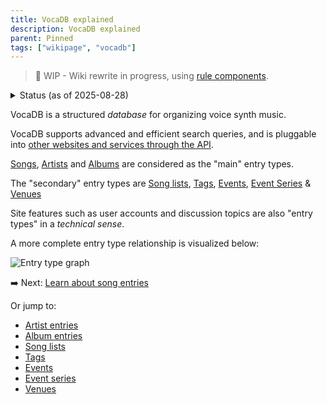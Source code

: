 ```yaml
---
title: VocaDB explained
description: VocaDB explained
parent: Pinned
tags: ["wikipage", "vocadb"]
---
```


> 🚧 WIP - Wiki rewrite in progress, using [rule components](https://github.com/VocaDB/Wiki/issues/54). 

<details>
  <summary>Status (as of 2025-08-28)</summary>
- [x] Creation/editing pages for song/artist/albums
- [x] Entry types
- [x] Song lists 
- [x] Tags
- [x] Events
- [x] Event Series
- [x] Venues
- [x] [Update URLs](https://github.com/VocaDB/Wiki/issues/50)
- ...
- [ ] Other pages under [Guidelines](http://localhost:4321/docs/guidelines)
- [ ] Sidebar rework
- ...
- [ ] Crowdin integration (for Japanese translations)
</details>

VocaDB is a structured *database* for organizing voice synth music.

VocaDB supports advanced and efficient search queries, and is pluggable into [other websites and services through the API](http://localhost:4321/docs/services-that-make-use-of-vocadb-apis). 

[Songs](/docs/songs), [Artists](/docs/artists) and [Albums](/docs/albums) are considered as the "main" entry types.

The "secondary" entry types are [Song lists](/docs/song-lists), [Tags](/docs/tags), [Events](/docs/events), [Event Series](/docs/event-series) & [Venues](/docs/venues)

Site features such as user accounts and discussion topics are also "entry types" in a *technical sense*.

A more complete entry type relationship is visualized below:

![Entry type graph](public/images/entry_type_graph.png "Entry type graph")

➡️ Next: [Learn about song entries](/docs/songs)

Or jump to: 
- [Artist entries](/docs/artists)
- [Album entries](/docs/albums)
- [Song lists](/docs/song-lists)
- [Tags](/docs/tags)
- [Events](/docs/events)
- [Event series](/docs/event-series)
- [Venues](/docs/venues)
